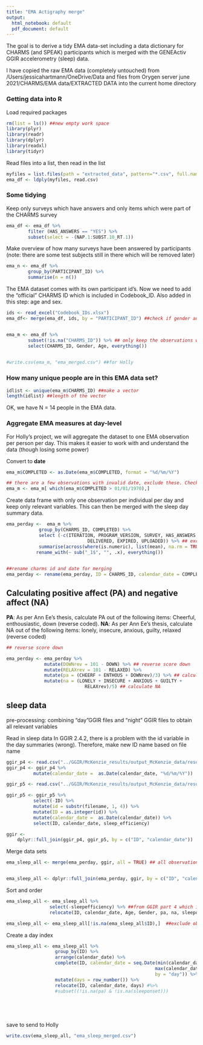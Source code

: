 ```yaml
---
title: "EMA Actigraphy merge"
output:
  html_notebook: default
  pdf_document: default
---
```


The goal is to derive a tidy EMA data-set including a data dictionary for CHARMS (and SPEAK) participants which is merged with the GENEActiv GGIR accelerometry (sleep) data. 

I have copied the raw EMA data (completely untouched) from /Users/jessicahartmann/OneDrive/Data and files from Orygen server june 2021/CHARMS/EMA data/EXTRACTED DATA into the current home directory 


### Getting data into  R



Load required packages

```r
rm(list = ls()) ##new empty work space
library(plyr)
library(readr)
library(dplyr)
library(readxl)
library(tidyr)
```

Read files into a list, then read in the list
```r
myfiles = list.files(path = "extracted_data", pattern="*.csv", full.names=TRUE)
ema_df <- ldply(myfiles, read.csv)
```

### Some tidying 

Keep only surveys which have answers and only items which were part of the CHARMS survey
```r

ema_df <- ema_df %>%
        filter (HAS_ANSWERS == "YES") %>%
        subset(select = -(NAP.1:SUBST.10_RT.1))

```


Make overview of how many surveys have been answered by participants (note: there are some test subjects still in there which will be removed later)
```r
ema_n <- ema_df %>% 
        group_by(PARTICIPANT_ID) %>%
        summarise(n = n()) 
```

The EMA dataset comes with its own participant id's. Now we need to add the "official" CHARMS ID which is included in Codebook_ID. 
Also added in this step: age and sex. 
```r
ids <- read_excel("Codebook_IDs.xlsx")
ema_df<- merge(ema_df, ids, by = "PARTICIPANT_ID") ##check if gender and age is added


ema_m <- ema_df %>%
        subset(!is.na("CHARMS_ID")) %>% ## only keep the observations which have a CHARMS ID
        select(CHARMS_ID, Gender, Age, everything())
      
```

```r
#write.csv(ema_m, "ema_merged.csv") ##for Holly 
```


### How many unique people are in this EMA data set?

```r
idlist <- unique(ema_m$CHARMS_ID) ##make a vector 
length(idlist) ##length of the vector 
```

OK, we have N = 14 people in the EMA data. 

### Aggregate EMA measures at day-level 

For Holly's project, we will aggregate the dataset to one EMA observation per person per day. This makes it easier to work with and understand the data (though losing some power)  

 Convert to **date** 
```r
ema_m$COMPLETED <- as.Date(ema_m$COMPLETED, format = "%d/%m/%Y")

## there are a few observations with invalid date, exclude these. Check with Ann Ee why 
ema_m <- ema_m[ which(ema_m$COMPLETED > 01/01/1970),] 
```

Create data frame with only one observation per individual per day and keep only relevant variables. This can then be merged with the sleep day summary data. 
```r

ema_perday <-  ema_m %>% 
            group_by(CHARMS_ID, COMPLETED) %>% 
            select (-c(ITERATION, PROGRAM_VERSION, SURVEY, HAS_ANSWERS, 
                              DELIVERED, EXPIRED, UPLOADED)) %>% ## exclude non-relevant columns
            summarise(across(where(is.numeric), list(mean), na.rm = TRUE)) %>%## calculate the mean
           rename_with(~ sub("_1$", "", .x), everything())
            
```
```r
##rename charms id and date for merging 
ema_perday <- rename(ema_perday, ID = CHARMS_ID, calendar_date = COMPLETED) 

```

## Calculating positive affect (PA) and negative affect (NA) 


**PA**: As per Ann Ee's thesis, calculate PA out of the following items: Cheerful, enthousiastic, down (reverse coded). 
**NA**: As per Ann Ee's thesis, calculate NA out of the following items: lonely, insecure, anxious, guilty, relaxed (reverse coded)


```r
## reverse score down 

ema_perday <- ema_perday %>%
              mutate(DOWNrev = 101 - DOWN) %>% ## reverse score down 
              mutate(RELAXrev = 101 - RELAXED) %>%
              mutate(pa = (CHEERF + ENTHOUS + DOWNrev)/3) %>% ## calculate PA
              mutate(na = (LONELY + INSECURE + ANXIOUS + GUILTY + 
                             RELAXrev)/5) ## calculate NA

```


## sleep data 

pre-processing: combining "day"GGIR files and "night" GGIR files to obtain all relevant variables 


Read in sleep data 
In GGIR 2.4.2, there is a problem with the id variable in the day summaries (wrong). Therefore, make new ID name based on file name 
```r
ggir_p4 <- read.csv("../GGIR/McKenzie_results/output_McKenzie_data/results/part4_nightsummary_sleep_cleaned.csv")
ggir_p4 <- ggir_p4 %>%
          mutate(calendar_date =  as.Date(calendar_date, "%d/%m/%Y"))

ggir_p5 <- read.csv("../GGIR/McKenzie_results/output_McKenzie_data/results/part5_daysummary_WW_L30M100V400_T5A5.csv")

ggir_p5 <- ggir_p5 %>%
          select(-ID) %>%
          mutate(id = substr(filename, 1, 4)) %>%
          mutate(ID = as.integer(id)) %>%
          mutate(calendar_date =  as.Date(calendar_date)) %>%
          select(ID, calendar_date, sleep_efficiency)

ggir <-
    dplyr::full_join(ggir_p4, ggir_p5, by = c("ID", "calendar_date"))


```

Merge data sets 

```r
ema_sleep_all <- merge(ema_perday, ggir, all = TRUE) ## all observations, not just ## matched ones


ema_sleep_all <- dplyr::full_join(ema_perday, ggir, by = c("ID", "calendar_date"))                                                     
```

Sort and order 

```r
ema_sleep_all <- ema_sleep_all %>%
                select(-sleepefficiency) %>% ##from GGIR part 4 which is missing, keep from part5
                relocate(ID, calendar_date, Age, Gender, pa, na, sleeponset:sleep_efficiency)

ema_sleep_all <- ema_sleep_all[!is.na(ema_sleep_all$ID),]  ##exclude obs without ID  

```


Create a day index 

```r
ema_sleep_all <- ema_sleep_all %>%
                  group_by(ID) %>%  
                  arrange(calendar_date) %>%
                  complete(ID, calendar_date = seq.Date(min(calendar_date), 
                                                       max(calendar_date), 
                                                       by = "day")) %>%
                  mutate(days = row_number()) %>% 
                  relocate(ID, calendar_date, days) #%>% 
                  #subset((!is.na(pa) & !is.na(sleeponset)))

              
  
                

```

save to send to Holly 

```r
write.csv(ema_sleep_all, "ema_sleep_merged.csv")
```



